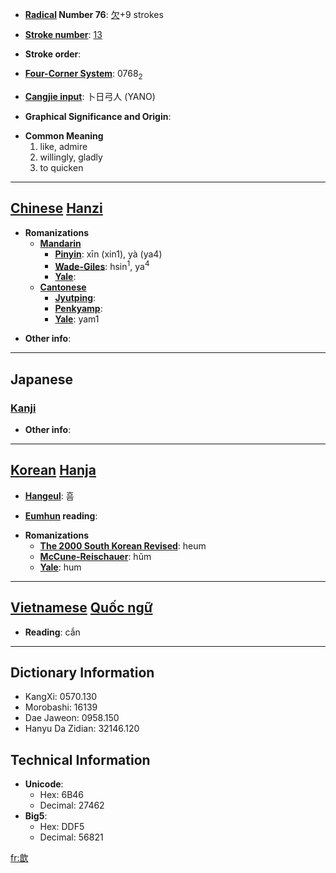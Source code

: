 * '''[[Wiktionary:Chinese radical index| Radical]] Number 76''': [[Wiktionary:Chinese radical index 欠|欠]]+9 strokes

* '''[[Wiktionary:Chinese total strokes index|Stroke number]]''': [[Wiktionary:Chinese total strokes index 13|13]]

* '''Stroke order''': 

* '''[[Wiktionary:Chinese four corner index|Four-Corner System]]''': 0768<sub>2</sub>

* '''[[Wiktionary:Chinese Cangjie index|Cangjie input]]''': 卜日弓人 (YANO)

* '''Graphical Significance and Origin''': 

* '''Common Meaning'''
*#like, admire
*# willingly, gladly
*# to quicken


----

== [[Chinese]] [[Hanzi]] ==

* '''Romanizations'''
** '''[[Mandarin]]'''
*** '''[[Pinyin]]''': xīn (xin1), yà (ya4)
*** '''[[Wade-Giles]]''': hsin<sup>1</sup>, ya<sup>4</sup>
*** '''[[Yale]]''': 
** '''[[Cantonese]]'''
*** '''[[Jyutping]]''':
*** '''[[Penkyamp]]''': 
*** '''[[Yale]]''': yam1

* '''Other info''': 

----

==Japanese==
===[[Kanji]]===
{{kanji|on readings=[[きん]] (kin), [[こん]] (kon)|kun readings=[[うける]] (ukeru)}}

* '''Other info''':  

----

== [[Korean]] [[Hanja]] ==

* '''[[Hangeul]]''': 흠

* '''[[Eumhun]] reading''': 

* '''Romanizations'''
** '''[[The 2000 South Korean Revised Romanization|The 2000 South Korean Revised]]''': heum
** '''[[McCune-Reischauer]]''': hŭm
** '''[[Yale]]''': hum


----

== [[Vietnamese]] [[Quốc ngữ]] ==

* '''Reading''': cắn

----

== Dictionary Information ==

* KangXi: 0570.130
* Morobashi: 16139
* Dae Jaweon: 0958.150
* Hanyu Da Zidian: 32146.120

== Technical Information ==

* '''Unicode''':
** Hex: 6B46
** Decimal: 27462
* '''Big5''':
** Hex: DDF5
** Decimal: 56821

[[fr:歆]]
